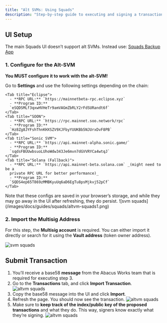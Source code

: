 ```yaml
---
title: "Alt SVMs: Using Squads"
description: "Step-by-step guide to executing and signing a transaction in the Squads App on Alt SVMs"
---
```


## UI Setup

The main Squads UI doesn’t support alt SVMs. Instead use: [Squads Backup App](https://backup.app.squads.so/)

### 1. Configure for the Alt-SVM

<Warning>**You MUST configure it to work with the alt-SVM!**</Warning>

Go to **Settings** and use the following settings depending on the chain:

<Tabs>

    <Tab title="Eclipse">
      - **RPC URL:** `https://mainnetbeta-rpc.eclipse.xyz`
      - **Program ID:**
      `eSQDSMLf3qxwHVHeTr9amVAGmZbRLY2rFdSURandt6f`
    </Tab>
    <Tab title="SOON">
      - **RPC URL:** `https://rpc.mainnet.soo.network/rpc`
      - **Program ID:**
      `Hz8Zg8JYFshThnKHXSZV9XJFbyYUUKBb5NJUrxDvF8PB`
    </Tab>
    <Tab title="Sonic SVM">
      - **RPC URL:** `https://api.mainnet-alpha.sonic.game/`
      - **Program ID:**
      `sqdsFBUUwbsuoLUhoWdw343Je6mvn7dGVVRYCa4wtqJ`
    </Tab>
    <Tab title="Solana (Fallback)">
      - **RPC URL:** `https://api.mainnet-beta.solana.com` _(might need to be a
      private RPC URL for better performance)_
      - **Program ID:**
      `SQDS4ep65T869zMMBKyuUq6aD6EgTu8psMjkvj52pCf`
    </Tab>

  </Tabs>

<Note>
  Note that these configs are saved in your browser’s storage, and while they
  may go away in the UI after refreshing, they do persist. ![svm
  squads](/images/docs/guides/squads/altvm-squads1.png)
</Note>

### 2. Import the Multisig Address

For this step, the **Multisig account** is required. You can either import it
directly or search for it using the **Vault address** (token owner address).

![svm squads](/images/docs/guides/squads/altvm-squads2.png)

## Submit Transaction

1. You’ll receive a base58 **message** from the Abacus Works team that is required for executing step 3.
2. Go to the **Transactions** tab, and click **Import Transaction**.
   ![altvm squads](/images/docs/guides/squads/altvm-squads3.png)
3. Copy the base58 message into the UI and click **Import**.
4. Refresh the page. You should now see the transaction.
   ![altvm squads](/images/docs/guides/squads/altvm-squads4.png)
5. Make sure to **keep track of the index/public key of the proposed transactions** and what they do. This way, signers know exactly what they’re signing.
   ![altvm squads](/images/docs/guides/squads/altvm-squads5.png)
